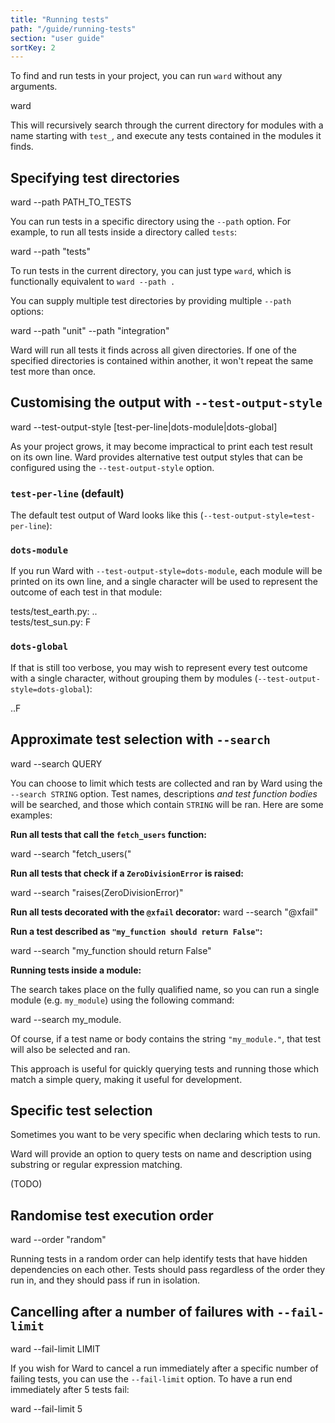 ```yaml
---
title: "Running tests"
path: "/guide/running-tests"
section: "user guide"
sortKey: 2
---
```


To find and run tests in your project, you can run `ward` without
any arguments.

<TerminalCommand>ward</TerminalCommand>

This will recursively search through the current directory
for modules with a name starting with `test_`, and execute
any tests contained in the modules it finds.


## Specifying test directories

<TerminalCommand>
ward --path <Blue>PATH_TO_TESTS</Blue>
</TerminalCommand>

You can run tests in a specific directory using the `--path` option.
For example, to run all tests inside a directory called `tests`:

<TerminalCommand>
ward --path <Blue>"tests"</Blue>
</TerminalCommand>

To run tests in the current directory, you can just type `ward`, which
is functionally equivalent to `ward --path .`

You can supply multiple test directories by providing multiple `--path` options: 

<TerminalCommand>
ward --path <Blue>"unit"</Blue> --path <Blue>"integration"</Blue>
</TerminalCommand>

Ward will run all tests it finds across all given directories.
If one of the specified directories is contained within another, it won't 
repeat the same test more than once.

## Customising the output with `--test-output-style`

<TerminalCommand>ward --test-output-style [<Blue>test-per-line</Blue>|<Blue>dots-module</Blue>|<Blue>dots-global</Blue>]</TerminalCommand>

As your project grows, it may become impractical to print
each test result on its own line. Ward provides alternative
test output styles that can be configured using the
`--test-output-style` option.

### `test-per-line` (default)
The default test output of Ward looks like this (`--test-output-style=test-per-line`):

<TerminalExample>
    <TerminalText>
      <TestOutputLine lineNumber="3" marker="PASS" moduleName="test_earth"
                      description="it is not flat"/>
      <TestOutputLine lineNumber="11" marker="PASS" moduleName="test_earth"
                      description="24 hours to rotate"/>
      <TestOutputLine lineNumber="4" marker="FAIL" moduleName="test_sun"
                      description="it is hot"/>
    </TerminalText>
</TerminalExample>

### `dots-module`
If you run Ward with `--test-output-style=dots-module`, each
module will be printed on its own line, and a single character
will be used to represent the outcome of each test in that
module:

<TerminalExample>
    <TerminalText>
      <Grey>tests/</Grey>test_earth.py: <Green>..</Green><br/>
      <Grey>tests/</Grey>test_sun.py: <Red>F</Red>
    </TerminalText>
</TerminalExample>

### `dots-global`
If that is still too verbose, you may wish to represent every
test outcome with a single character, without grouping them by
modules (`--test-output-style=dots-global`):

<TerminalExample>
    <TerminalText>
      <Green>..</Green><Red>F</Red>
    </TerminalText>
</TerminalExample>

## Approximate test selection with `--search`

<TerminalCommand>ward --search <Blue>QUERY</Blue></TerminalCommand>

You can choose to limit which tests are collected and ran by Ward 
using the `--search STRING` option. Test names, descriptions *and test function bodies*
will be searched, and those which contain `STRING` will be ran. Here are
some examples:

**Run all tests that call the `fetch_users` function:**

<TerminalCommand>
    ward --search <Blue>"fetch_users("</Blue>
</TerminalCommand>


**Run all tests that check if a `ZeroDivisionError` is raised:**

<TerminalCommand>
ward --search <Blue>"raises(ZeroDivisionError)"</Blue>
</TerminalCommand>

**Run all tests decorated with the `@xfail` decorator:**
<TerminalCommand>
ward --search <Blue>"@xfail"</Blue>
</TerminalCommand>

**Run a test described as `"my_function should return False"`:**

<TerminalCommand>
ward --search <Blue>"my_function should return False"</Blue>
</TerminalCommand>

**Running tests inside a module:**

The search takes place on the fully qualified name, so you can run a single
module (e.g. `my_module`) using the following command:

<TerminalCommand>
ward --search <Blue>my_module.</Blue>
</TerminalCommand>

Of course, if a test name or body contains the string `"my_module."`, that test
will also be selected and ran. 

This approach is useful for quickly querying tests and running those which match a
simple query, making it useful for development.

## Specific test selection

Sometimes you want to be very specific when declaring which tests to run.

Ward will provide an option to query tests on name and description using substring
or regular expression matching.

(TODO)

## Randomise test execution order

<TerminalCommand>
ward --order <Blue>"random"</Blue>
</TerminalCommand>

Running tests in a random order can help identify tests
that have hidden dependencies on each other. Tests should
pass regardless of the order they run in, and they should 
pass if run in isolation.

## Cancelling after a number of failures with `--fail-limit`

<TerminalCommand>
ward --fail-limit <Blue>LIMIT</Blue>
</TerminalCommand>

If you wish for Ward to cancel a run immediately after a specific number of failing tests,
you can use the `--fail-limit` option. To have a run end immediately after 5 tests fail:

<TerminalCommand>
ward --fail-limit <Blue>5</Blue>
</TerminalCommand>
